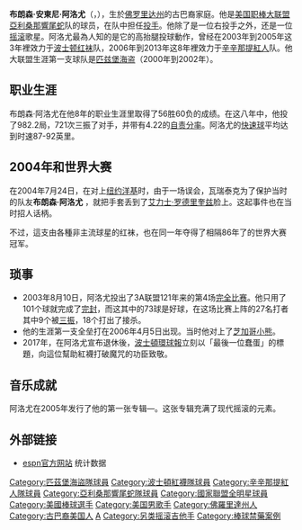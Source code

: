 {{Infobox baseball biography
|name=布朗森·阿洛尤<br />Bronson Arroyo
|image=Bronson Arroyo 2011.jpg
|image_size  =
|caption =
|position= [[投手|投手]]
|bats=右
|throws=右
|birth_date= {{Birth date and age|1977|2|24}}
|birth_place={{USA}}[[佛羅里達州|佛羅里達州]][[基韋斯特_(佛羅里達州)|基韋斯特]]
|death_date=
|death_place=
|debutleague =[[美國職棒大聯盟|美國職棒大聯盟]]
|debutdate=6月12日
|debutyear=2000年
|debutteam=[[匹茲堡海盜|匹茲堡海盜]]
|finalleague =[[美國職棒大聯盟|美國職棒大聯盟]]
|finaldate=6月18日
|finalyear=2017年
|finalteam=[[辛辛那提紅人|辛辛那提紅人]]
|statleague =[[美國職棒大聯盟|美國職棒大聯盟]]
|stat1label=勝敗投數
|stat1value=148–137
|stat2label=[[防禦率|防禦率]]
|stat2value=4.28
|stat3label=[[三振|三振]]
|stat3value=1,571
|teams=
* [[匹茲堡海盜|匹茲堡海盜]] ({{mlby|2000}}–{{mlby|2002}})
* [[波士頓紅襪|波士頓紅襪]] ({{mlby|2003}}–{{mlby|2005}})
* [[辛辛那提紅人|辛辛那提紅人]] ({{mlby|2006}}–{{mlby|2013}})
* [[亞利桑那響尾蛇|亞利桑那響尾蛇]] ({{mlby|2014}})
* [[辛辛那提紅人|辛辛那提紅人]] ({{mlby|2017}})
|highlights=
* [[美國職棒大聯盟全明星賽|全明星賽]] ([[2006年美國職棒大聯盟全明星賽|2006]])
* [[世界大賽|世界大賽]]冠軍 ([[2004年世界大賽|2004]])
* [[美國職棒大聯盟金手套獎|金手套獎]] (2010)
|hoflink = National Baseball Hall of Fame and Museum
|hoftype = National
|hofdate=
|hofvote=
}}

'''布朗森·安東尼·阿洛尤'''（{{lang-en|Bronson Anthony Arroyo}}，{{bd|1977年|2月24日}}），生於[[佛罗里达州|佛罗里达州]]的古巴裔家庭。他是[[美国职棒大联盟|美国职棒大联盟]][[亞利桑那響尾蛇|亞利桑那響尾蛇]]队的球员，在队中担任[[投手|投手]]。他除了是一位右投手之外，还是一位[[摇滚|摇滚]]歌星。阿洛尤最為人知的是它的高抬腿投球動作，曾经在2003年到2005年这3年裡效力于[[波士顿红袜|波士顿红袜]]队，2006年到2013年这8年裡效力于[[辛辛那提紅人|辛辛那提紅人]]队。他大联盟生涯第一支球队是[[匹兹堡海盗|匹兹堡海盗]]（2000年到2002年）。

==职业生涯==
布朗森·阿洛尤在他8年的职业生涯里取得了56胜60负的成绩。在这八年中，他投了982.2局，721次三振了对手，并带有4.22的[[自责分率|自责分率]]。阿洛尤的[[快速球|快速球]]平均达到时速87-92英里。

==2004年和世界大赛==
在2004年7月24日，在对上[[纽约洋基|纽约洋基]]时，由于一场误会，瓦瑞泰克为了保护当时的队友'''布朗森·阿洛尤''' ，就把手套丢到了[[艾力士·罗德里奎兹|艾力士·罗德里奎兹]]脸上。这起事件也在当时招人话柄。

不过，這支由各種非主流球星的红袜，也在同一年夺得了相隔86年了的世界大赛冠军。

==琐事==
*2003年8月10日，阿洛尤投出了3A联盟121年来的第4场[[完全比赛|完全比赛]]。他只用了101个球就完成了[[完封|完封]]，而这其中的73球是好球，在这场比赛上阵的27名打者其中9个被[[三振|三振]]，18个打出了接杀。
*他的生涯第一支全垒打在2006年4月5日出现。当时他对上了[[芝加哥小熊|芝加哥小熊]]。
*2017年，在阿洛尤宣布退休後，[[波士頓環球報|波士頓環球報]]立刻以「最後一位蠢蛋」的標題，向這位幫助紅襪打破魔咒的功臣致敬。

==音乐成就==
阿洛尤在2005年发行了他的第一张专辑—{{tsl|en|Covering The Bases|Covering The Bases}}。这张专辑充满了现代摇滚的元素。

==外部链接==
{{commonscat|Bronson Arroyo}}
*{{en icon}} [http://sports.espn.go.com/mlb/players/profile?statsId=6498/ espn官方网站] 统计数据

{{2004 Boston Red Sox}}
{{Authority control}}
{{DEFAULTSORT:Arroyo, Bronson}}
[[Category:匹茲堡海盜隊球員|Category:匹茲堡海盜隊球員]]
[[Category:波士頓紅襪隊球員|Category:波士頓紅襪隊球員]]
[[Category:辛辛那提紅人隊球員|Category:辛辛那提紅人隊球員]]
[[Category:亞利桑那響尾蛇隊球員|Category:亞利桑那響尾蛇隊球員]]
[[Category:國家聯盟全明星球員|Category:國家聯盟全明星球員]]
[[Category:美國棒球選手|Category:美國棒球選手]]
[[Category:美国男歌手|Category:美国男歌手]]
[[Category:佛羅里達州人|Category:佛羅里達州人]]
[[Category:古巴裔美国人|Category:古巴裔美国人]]
[[Category:美國另類搖滾音樂家|A]]
[[Category:另类摇滚吉他手|Category:另类摇滚吉他手]]
[[Category:棒球禁藥案例|Category:棒球禁藥案例]]